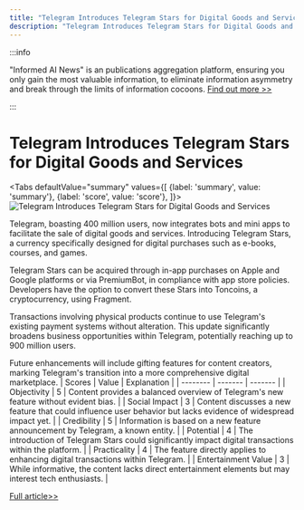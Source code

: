 ```yaml
---
title: "Telegram Introduces Telegram Stars for Digital Goods and Services"
description: "Telegram Introduces Telegram Stars for Digital Goods and Services"
---
```



:::info

"Informed AI News" is an publications aggregation platform, ensuring you only gain the most valuable information, to eliminate information asymmetry and break through the limits of information cocoons.  [Find out more >>](/)

:::

# Telegram Introduces Telegram Stars for Digital Goods and Services


<Tabs
	defaultValue="summary"
	values={[
	{label: 'summary', value: 'summary'},
	{label: 'score', value: 'score'},
]}>
<TabItem value="summary">
<img
  src="https://image.informedainews.com/2024/06/07/To-yuu-1717725020-0.jpg"
  alt="Telegram Introduces Telegram Stars for Digital Goods and Services"
/>



Telegram, boasting 400 million users, now integrates bots and mini apps to facilitate the sale of digital goods and services. Introducing Telegram Stars, a currency specifically designed for digital purchases such as e-books, courses, and games.

Telegram Stars can be acquired through in-app purchases on Apple and Google platforms or via PremiumBot, in compliance with app store policies. Developers have the option to convert these Stars into Toncoins, a cryptocurrency, using Fragment.

Transactions involving physical products continue to use Telegram's existing payment systems without alteration. This update significantly broadens business opportunities within Telegram, potentially reaching up to 900 million users.

Future enhancements will include gifting features for content creators, marking Telegram's transition into a more comprehensive digital marketplace.
</TabItem>
<TabItem value="score">
	| Scores     | Value   | Explanation |
	| -------- | ------- | ------- |
	| Objectivity  | 5    | Content provides a balanced overview of Telegram's new feature without evident bias.    |
	| Social Impact | 3     | Content discusses a new feature that could influence user behavior but lacks evidence of widespread impact yet.    |
	| Credibility    | 5    | Information is based on a new feature announcement by Telegram, a known entity.    |
	| Potential    | 4    | The introduction of Telegram Stars could significantly impact digital transactions within the platform.    |
	| Practicality    | 4    | The feature directly applies to enhancing digital transactions within Telegram.    |
	| Entertainment Value    | 3    | While informative, the content lacks direct entertainment elements but may interest tech enthusiasts.    |
</TabItem>
</Tabs>

[Full article>>](https://telegram.org/blog/telegram-stars)

